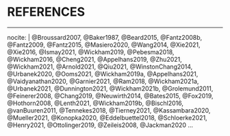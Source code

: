 <!--
The bib chunk below must go last in this document according to how R Markdown renders.  More info is at http://rmarkdown.rstudio.com/authoring_bibliographies_and_citations.html
-->

<!-- 
If you'd like to change the name of the bibliography to something else,
delete "References" and replace it.
-->

# REFERENCES {-}
<!-- This manually sets the header for this unnumbered chapter. -->
<!-- \singlespacing -->

<!-- \markboth{References}{References} -->

<!-- To remove the indentation of the first entry. -->
<!-- \noindent -->

<!-- To create a hanging indent and spacing between entries.  These three lines
may need to be removed for styles that don't require the hanging indent. -->
<!-- \setlength{\parindent}{-0.20in} -->
<!-- \setlength{\leftskip}{0.20in} -->
<!-- \setlength{\parskip}{8pt} -->

\setcounter{secnumdepth}{-1}                   <!-- And we don't want to number our chapters anymore. -->
\renewcommand{\bibname}{REFERENCES}            <!-- We want our heading to be "REFERENCES" not "Bibliography". -->
\phantomsection
\clearpage 
\addcontentsline{toc}{chapter}{REFERENCES}
\label{references}
<!-- \bibliographystyle{\referenceStyle} -->
\singlespacing
 <!-- \bibliography{\referenceFile} -->

<!-- \titlecontents{chapter}[0em] -->
<!-- {\addvspace{8pt}} -->
<!-- {\hspace*{-2em}\hyper@linkstart{link}{\Hy@tocdestname}\hspace*{2em}{\contentslabel{2em}}\hyper@linkend} -->
<!-- {} -->
<!-- {\hyper@linkstart{link}{\Hy@tocdestname}{\titlerule*[5pt]{.}\thecontentspage}\hyper@linkend \\*} -->
<!-- \titlespacing{\chapter}{0pt}{-0.7in}{0.5\baselineskip} -->

<!--This manually sets the location of the references to here-->
<div id="refs"></div>



<!-- Add other entries into the list here if you'd like them to appear in the
bibliography even if they weren't explicitly cited in the document. -->

---
nocite: | 
  @Broussard2007, @Baker1987, @Beard2015, @Fantz2008b, @Fantz2009, @Fantz2015, @Masiero2020, @Wang2014, @Xie2021, @Xie2016, @Ismay2021, @Wickham2019, @Pebesma2018, @Wickham2016, @Cheng2021, @Appelhans2019, @Zhu2021, @Wickham2021, @Arnold2021, @Qiu2021, @WinstonChang2014, @Urbanek2020, @Ooms2021, @Wickham2019a, @Appelhans2021, @Vaidyanathan2020, @Garnier2021, @Ram2018, @Wickham2021a, @Urbanek2021, @Dunnington2021, @Wickham2021b, @Grolemund2011, @Feinerer2008, @Chang2019, @Neuwirth2014, @Bates2015, @Fox2019, @Hothorn2008, @Lenth2021, @Wickham2019b, @Bischl2016, @vanBuuren2011, @Tennekes2018, @Tierney2021, @Kassambara2020, @Mueller2021, @Konopka2020, @Eddelbuettel2018, @Schloerke2021, @Henry2021, @Ottolinger2019, @Zeileis2008, @Jackman2020
...
